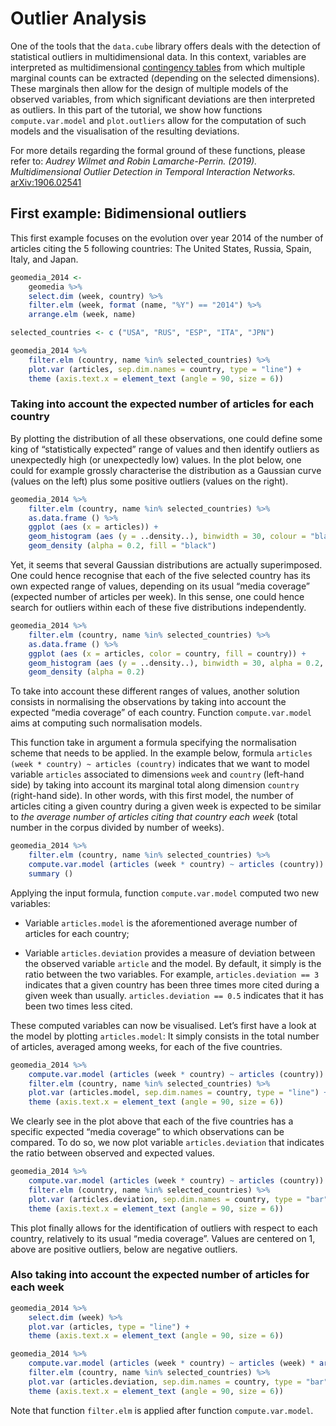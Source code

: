 # Outlier Analysis


One of the tools that the `data.cube` library offers deals with the detection of statistical outliers in multidimensional data.
In this context, variables are interpreted as multidimensional [contingency tables](https://en.wikipedia.org/wiki/Contingency_table) from which multiple marginal counts can be extracted (depending on the selected dimensions).
These marginals then allow for the design of multiple models of the observed variables, from which significant deviations are then interpreted as outliers.
In this part of the tutorial, we show how functions `compute.var.model` and `plot.outliers` allow for the computation of such models and the visualisation of the resulting deviations.

For more details regarding the formal ground of these functions, please refer to:
*Audrey Wilmet and Robin Lamarche-Perrin. (2019). Multidimensional Outlier Detection in Temporal Interaction Networks.* [arXiv:1906.02541](https://arxiv.org/abs/1906.02541)


## First example: Bidimensional outliers

This first example focuses on the evolution over year 2014 of the number of articles citing the 5 following countries: The United States, Russia, Spain, Italy, and Japan.

```r
geomedia_2014 <-
	geomedia %>%
	select.dim (week, country) %>%
    filter.elm (week, format (name, "%Y") == "2014") %>%
    arrange.elm (week, name)

selected_countries <- c ("USA", "RUS", "ESP", "ITA", "JPN")

geomedia_2014 %>%
    filter.elm (country, name %in% selected_countries) %>%
    plot.var (articles, sep.dim.names = country, type = "line") +
    theme (axis.text.x = element_text (angle = 90, size = 6))
```

### Taking into account the expected number of articles for each country

By plotting the distribution of all these observations, one could define some king of "statistically expected" range of values and then identify outliers as unexpectedly high (or unexpectedly low) values.
In the plot below, one could for example grossly characterise the distribution as a Gaussian curve (values on the left) plus some positive outliers (values on the right).

```r
geomedia_2014 %>%
    filter.elm (country, name %in% selected_countries) %>%
    as.data.frame () %>%
    ggplot (aes (x = articles)) +    
    geom_histogram (aes (y = ..density..), binwidth = 30, colour = "black", fill = "white") +
    geom_density (alpha = 0.2, fill = "black")
```

Yet, it seems that several Gaussian distributions are actually superimposed.
One could hence recognise that each of the five selected country has its own expected range of values, depending on its usual "media coverage" (expected number of articles per week).
In this sense, one could hence search for outliers within each of these five distributions independently.

```r
geomedia_2014 %>%
    filter.elm (country, name %in% selected_countries) %>%
    as.data.frame () %>%
    ggplot (aes (x = articles, color = country, fill = country)) +
    geom_histogram (aes (y = ..density..), binwidth = 30, alpha = 0.2, position = "dodge") +
    geom_density (alpha = 0.2)
```

To take into account these different ranges of values, another solution consists in normalising the observations by taking into account the expected "media coverage" of each country.
Function `compute.var.model` aims at computing such normalisation models.

This function take in argument a formula specifying the normalisation scheme that needs to be applied.
In the example below, formula `articles (week * country) ~ articles (country)` indicates that we want to model variable `articles` associated to dimensions `week` and `country` (left-hand side) by taking into account its marginal total along dimension `country` (right-hand side).
In other words, with this first model, the number of articles citing a given country during a given week is expected to be similar to *the average number of articles citing that country each week* (total number in the corpus divided by number of weeks).


```r
geomedia_2014 %>%
    filter.elm (country, name %in% selected_countries) %>%
    compute.var.model (articles (week * country) ~ articles (country)) %>%
    summary ()
```

Applying the input formula, function `compute.var.model` computed two new variables:

* Variable `articles.model` is the aforementioned average number of articles for each country;

* Variable `articles.deviation` provides a measure of deviation between the observed variable `article` and the model.
By default, it simply is the ratio between the two variables.
For example, `articles.deviation == 3` indicates that a given country has been three times more cited during a given week than usually.
`articles.deviation == 0.5` indicates that it has been two times less cited.

These computed variables can now be visualised.
Let's first have a look at the model by plotting `articles.model`:
It simply consists in the total number of articles, averaged among weeks, for each of the five countries.


```r
geomedia_2014 %>%
    compute.var.model (articles (week * country) ~ articles (country)) %>%
    filter.elm (country, name %in% selected_countries) %>%
    plot.var (articles.model, sep.dim.names = country, type = "line") +
    theme (axis.text.x = element_text (angle = 90, size = 6))
```

We clearly see in the plot above that each of the five countries has a specific expected "media coverage" to which observations can be compared.
To do so, we now plot variable `articles.deviation` that indicates the ratio between observed and expected values.


```r
geomedia_2014 %>%
    compute.var.model (articles (week * country) ~ articles (country)) %>%
    filter.elm (country, name %in% selected_countries) %>%
    plot.var (articles.deviation, sep.dim.names = country, type = "bar") +
    theme (axis.text.x = element_text (angle = 90, size = 6))
```

This plot finally allows for the identification of outliers with respect to each country, relatively to its usual "media coverage".
Values are centered on 1, above are positive outliers, below are negative outliers.



### Also taking into account the expected number of articles for each week

```r
geomedia_2014 %>%
    select.dim (week) %>%
    plot.var (articles, type = "line") +
    theme (axis.text.x = element_text (angle = 90, size = 6))
```
	
```r
geomedia_2014 %>%
    compute.var.model (articles (week * country) ~ articles (week) * articles (country)) %>%
    filter.elm (country, name %in% selected_countries) %>%
    plot.var (articles.deviation, sep.dim.names = country, type = "bar") +
    theme (axis.text.x = element_text (angle = 90, size = 6))
```

Note that function `filter.elm` is applied after function `compute.var.model`.
